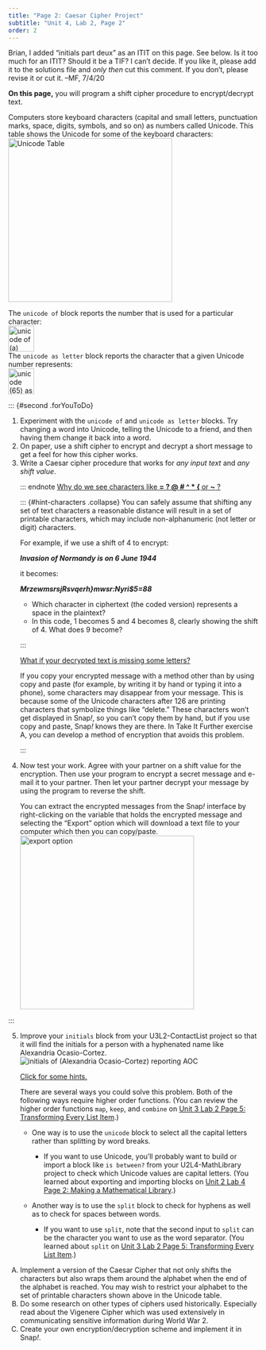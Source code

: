 ```yaml
---
title: "Page 2: Caesar Cipher Project"
subtitle: "Unit 4, Lab 2, Page 2"
order: 2
---
```


::: todo
Brian, I added "initials part deux" as an ITIT on this page. See below.
Is it too much for an ITIT? Should it be a TIF? I can't decide. If you
like it, please add it to the solutions file and <em>only then</em> cut
this comment. If you don't, please revise it or cut it. --MF, 7/4/20
:::

::: learn
**On this page,** you will program a shift cipher procedure
to encrypt/decrypt text.
:::

Computers store keyboard characters (capital and small letters,
punctuation marks, space, digits, symbols, and so on) as numbers called
Unicode. This table shows the Unicode for some of the keyboard
characters:<br />
<img src="/img/4-internet/img_CaesarCipher/Mary_CharacterTable.jpeg" alt="Unicode Table" class="ms-4 noshadow" height="330px"/>

The `unicode of` block reports the number that is used for
a particular character:<br />
<img src="/img/4-internet/img_CaesarCipher/SnapUnicode1.png" title="unicode of (a) reporting &apos;97&apos;" alt="unicode of (a) reporting &apos;97&apos;" class="ms-4" height="52"/><br />
The `unicode as letter` block reports the character that a
given Unicode number represents:<br />
<img src="/img/4-internet/img_CaesarCipher/SnapUnicode2.png" title="unicode (65) as letter reporting &apos;A&apos;" alt="unicode (65) as letter reporting &apos;A&apos;" class="ms-4" height="52"/>

::: {#second .forYouToDo}
<ol>

<li>Experiment with the `unicode of` and `unicode as
letter` blocks. Try changing a word into Unicode, telling the
Unicode to a friend, and then having them change it back into a
word.</li>

<li>On paper, use a shift cipher to encrypt and decrypt a short message
to get a feel for how this cipher works.</li>

<li>Write a Caesar cipher procedure that works for <em>any input
text</em> and <em>any shift value</em>.</li>

::: endnote
<a href="#hint-characters" data-bs-toggle="collapse" title="Why do we see characters like = ? @ # ^ * { or ~ ?">Why
do we see characters like **= ? \@ \# \^ \* { ** or
**\~** ?</a>

::: {#hint-characters .collapse}
You can safely assume that shifting any set of text characters a
reasonable distance will result in a set of printable characters, which
may include non-alphanumeric (not letter or digit) characters.

For example, if we use a shift of 4 to encrypt:

<p class="ms-4">

<em>**Invasion of Normandy is on 6 June 1944**</em>



it becomes:

<p class="ms-4">

<em>**Mrzewmsr$sj$Rsvqerh}$mw$sr$:$Nyri\$5=88**</em>





<ul>

<li>Which character in ciphertext (the coded version) represents a space
in the plaintext?</li>

<li>In this code, 1 becomes 5 and 4 becomes 8, clearly showing the shift
of 4. What does 9 become?</li>

</ul>


:::

<a href="#hint-missing" data-bs-toggle="collapse" title="What if your decrypted text is missing some letters?">What
if your decrypted text is missing some letters?</a>

::: {#hint-missing .collapse}
If you copy your encrypted message with a method other than by using
copy and paste (for example, by writing it by hand or typing it into a
phone), some characters may disappear from your message. This is because
some of the Unicode characters after 126 are printing characters that
symbolize things like "delete." These characters won't get displayed in
Snap<em>!</em>, so you can't copy them by hand, but if you use copy and
paste, Snap<em>!</em> knows they are there. In Take It Further exercise
A, you can develop a method of encryption that avoids this problem.
:::
:::

<li>Now test your work. Agree with your partner on a shift value for the
encryption. Then use your program to encrypt a secret message and e-mail
it to your partner. Then let your partner decrypt your message by using
the program to reverse the shift.</li>

::: endnote
You can extract the encrypted messages from the Snap<em>!</em> interface
by right-clicking on the variable that holds the encrypted message and
selecting the "Export" option which will download a text file to your
computer which then you can copy/paste.<br />
<img src="/img/4-internet/img_CaesarCipher/Export.png" title="export option" alt="export option" class="ms-4" width="350"/>
:::

</ol>
:::

::: ifTime
<ol start="5">

<li>

Improve your `initials` block from your U3L2-ContactList
project so that it will find the initials for a person with a hyphenated
name like Alexandria Ocasio-Cortez.<br />
<img src="/img/4-internet/initials-reporting-aoc.png" title="initials of (Alexandria Ocasio-Cortez) reporting AOC" alt="initials of (Alexandria Ocasio-Cortez) reporting AOC" class="ms-4"/>

::: endnote
<a href="#hint-initials" data-bs-toggle="collapse" title="Click for some hints about improving your initials block.">Click
for some hints.</a>

::: {#hint-initials .collapse}
There are several ways you could solve this problem. Both of the
following ways require higher order functions. (You can review the
higher order functions `map`, `keep`, and
`combine` on
<a href="/unit-3/lab-2/5-mapping-over-list.html" title="Unit 3 Lab 2 Page 5: Transforming Every List Item">Unit
3 Lab 2 Page 5: Transforming Every List Item</a>.)

<ul>

<li>

One way is to use the `unicode` block to select all the
capital letters rather than splitting by word breaks.\

<ul>

<li>If you want to use Unicode, you'll probably want to build or import
a block like `is between?` from your U2L4-MathLibrary project
to check which Unicode values are capital letters. (You learned about
exporting and importing blocks on
<a href="/unit-2/lab-4/2-math-predicates.html" title="Unit 2 Lab 4 Page 2: Making a Mathematical Library">Unit
2 Lab 4 Page 2: Making a Mathematical Library</a>.)</li>

</ul>

</li>

<li>

Another way is to use the `split` block to check for hyphens
as well as to check for spaces between words.

<ul>

<li>If you want to use `split`, note that the second input to
`split` can be the character you want to use as the word
separator. (You learned about `split` on
<a href="/unit-3/lab-2/5-mapping-over-list.html" title="Unit 3 Lab 2 Page 5: Transforming Every List Item">Unit
3 Lab 2 Page 5: Transforming Every List Item</a>.)</li>

</ul>

</li>

</ul>
:::
:::

</li>

</ol>
:::

::: takeItFurther
<ol type="A">

<li>Implement a version of the Caesar Cipher that not only shifts the
characters but also wraps them around the alphabet when the end of the
alphabet is reached. You may wish to restrict your alphabet to the set
of printable characters shown above in the Unicode table.</li>

<li>Do some research on other types of ciphers used historically.
Especially read about the Vigenere Cipher which was used extensively in
communicating sensitive information during World War 2.</li>

<li>Create your own encryption/decryption scheme and implement it in
Snap<em>!</em>.</li>

</ol>
:::
